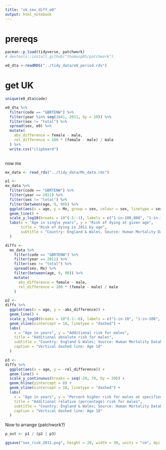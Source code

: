 ```yaml
---
title: "uk_sex_diff_e0"
output: html_notebook
---
```


# prereqs

```r
pacman::p_load(tidyverse, patchwork)
# devtools::install_github("thomasp85/patchwork")

e0_dta <-readRDS("../tidy_data/e0_period.rds")

```

# get UK 

```r
unique(e0_dta$code)

e0_dta %>%
  filter(code == "GBRTENW") %>%
  filter(year %in% seq(1841, 2011, by = 10)) %>% 
  filter(sex != "total") %>% 
  spread(sex, e0) %>% 
  mutate(
    abs_difference = female - male,
    rel_difference = 100 * (female - male) / male
  ) %>% 
  write.csv("clipboard")
         


```

now mx

```r
mx_data <- read_rds("../tidy_data/Mx_data.rds")

```


```r
p1 <- 
mx_data %>% 
  filter(code == "GBRTENW") %>% 
  filter(year == 2011) %>% 
  filter(sex != "total") %>% 
  filter(between(age, 0, 90)) %>% 
  ggplot(aes(x = age, y = Mx, group = sex, colour = sex, linetype = sex)) + 
  geom_line() + 
  scale_y_log10(breaks = 10^(-5:-1), labels = c("1-in-100,000", "1-in-10,000", "10-in-1000", "1-in-100", "1-in-10")) + 
  labs(x = "Age in single years", y = "Risk of dying at given age", 
       title = "Risk of dying in 2011 by age", 
       subtitle = "Country: England & Wales, Source: Human Mortality Database"
  )

```

```r
diffs <- 
  mx_data %>% 
    filter(code == "GBRTENW") %>% 
    filter(year == 2011) %>% 
    filter(sex != "total") %>% 
    spread(sex, Mx) %>% 
    filter(between(age, 0, 90)) %>% 
    mutate(
      abs_difference = female - male,
      rel_difference = 100 * (female - male) / male
    ) 


```

```r
p2 <- 
diffs %>% 
  ggplot(aes(x = age, y = -abs_difference)) + 
  geom_line() +
  scale_y_log10(breaks = 10^(-1:-6), labels = c("1-in-10", "1-in-100", "1-in-1000", "1-in-10,000", "1-in-100,000", "1-in-million")) + 
  geom_vline(xintercept = 18, linetype = "dashed") + 
  labs(
    x = "Age in years", y = "Additional risk for males", 
    title = "Additional absolute risk for males",
    subtitle = "Country: England & Wales; Source: Human Mortality Database",
    caption = "Vertical dashed line: Age 18"
  )

```



```r
p3 <- 
diffs %>% 
  ggplot(aes(x = age, y = -rel_difference)) + 
  geom_line() +
  scale_y_continuous(breaks = seq(-20, 70, by = 20)) + 
  geom_hline(yintercept = 0) + 
  geom_vline(xintercept = 18, linetype = "dashed") + 
  labs(
    x = "Age in years", y = "Percent higher risk for males at specified age", 
    title = "Additional relative (percentage) risk for males",
    subtitle = "Country: England & Wales; Source: Human Mortality Database",
    caption = "Vertical dashed line: Age 18"
  )

```
Now to arrange (patchwork?)

```r
p_out <- p1 / (p2 | p3)

ggsave("sex_risk_2011.png", height = 20, width = 30, units = "cm", dpi = 300)

```